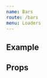 ```yaml
---
name: Bars
route: /bars
menu: Loaders
---
```




## Example

<Playground>
  <Bars
    heigth="100"
    width="100"
    color='grey'
    arialLabel='loading-indicator'
  />
</Playground>

## Props
<Props of={Bars} />



